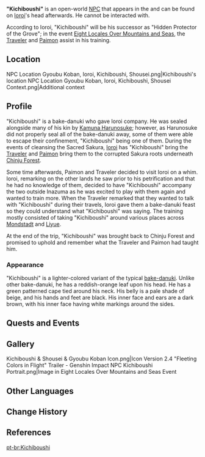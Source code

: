 {{Character Infobox
|type             = Open-World NPC
|group            = Bake-Danuki
|image            = NPC Kichiboushi.png
|realname         = 
|region           = Inazuma
|location         = Inazuma
|affiliation      = 
|title            = 
|dialoguereward   = 
|voiceCN          = [https://zh.moegirl.org.cn/诺亚(配音演员) Nuoya ({{zh|诺亚}})]<ref name="Moonlight Amidst Dreams ZH desc">Bilibili: [https://www.bilibili.com/video/BV1SXfEYxE6P {{zh|《原神》5.4版本PV：「梦间见月明」}}] (Video Description)</ref>
|voiceJP          = {{w|Minami Iinuma|Iinuma Minami ({{ja|飯沼 南実}})}}<ref name="Moonlight Amidst Dreams ZH desc">Bilibili: [https://www.bilibili.com/video/BV1SXfEYxE6P {{zh|《原神》5.4版本PV：「梦间见月明」}}] (Video Description)</ref>
}}
'''"Kichiboushi"''' is an open-world [[NPC]] that appears in the {{Quest|Tanuki-Bayashi in the Forest}} and can be found on [[Ioroi]]'s head afterwards. He cannot be interacted with.

According to Ioroi, "Kichiboushi" will be his successor as "Hidden Protector of the Grove"; in the event [[Eight Locales Over Mountains and Seas]], the [[Traveler]] and [[Paimon]] assist in his training.

==Location==
<gallery>
NPC Location Gyoubu Koban, Ioroi, Kichiboushi, Shousei.png|Kichiboushi's location
NPC Location Gyoubu Koban, Ioroi, Kichiboushi, Shousei Context.png|Additional context
</gallery>

==Profile==
"Kichiboushi" is a bake-danuki who gave Ioroi company. He was sealed alongside many of his kin by [[Kamuna Harunosuke]]; however, as Harunosuke did not properly seal all of the bake-danuki away, some of them were able to escape their confinement, "Kichiboushi" being one of them. During the events of cleansing the Sacred Sakura, [[Ioroi]] has "Kichiboushi" bring the [[Traveler]] and [[Paimon]] bring them to the corrupted Sakura roots underneath [[Chinju Forest]].

Some time afterwards, Paimon and Traveler decided to visit Ioroi on a whim. Ioroi, remarking on the other lands he saw prior to his petrification and that he had no knowledge of them, decided to have "Kichiboushi" accompany the two outside Inazuma as he was excited to play with them again and wanted to train more. When the Traveler remarked that they wanted to talk with "Kichiboushi" during their travels, Ioroi gave them a bake-danuki feast so they could understand what "Kichiboushi" was saying. The training mostly consisted of taking "Kichiboushi" around various places across [[Mondstadt]] and [[Liyue]].

At the end of the trip, "Kichiboushi" was brought back to Chinju Forest and promised to uphold and remember what the Traveler and Paimon had taught him.

===Appearance===
"Kichiboushi" is a lighter-colored variant of the typical [[Bake-Danuki|bake-danuki]]. Unlike other bake-danuki, he has a reddish-orange leaf upon his head. He has a green patterned cape tied around his neck. His belly is a pale shade of beige, and his hands and feet are black. His inner face and ears are a dark brown, with his inner face having white markings around the sides.

==Quests and Events==
{{Quests and Events}}

==Gallery==
<gallery>
Kichiboushi & Shousei & Gyoubu Koban Icon.png|Icon
Version 2.4 "Fleeting Colors in Flight" Trailer - Genshin Impact
NPC Kichiboushi Portrait.png|Image in Eight Locales Over Mountains and Seas Event
</gallery>

==Other Languages==
{{Other Languages|default_hidden=1
|en      = "Kichiboushi"
|zhs     = 「吉法师」
|zhs_rm  = "Jífǎshī"
|zht     = 「吉法師」
|zht_rm  = "Jífǎshī"
|ja      = 「吉法師」
|ja_rm   = "Kippoushi"<ref>{{Ref/Quest|As Though Caught in a Dream|note=Japanese Voice-Over}}</ref>
|ja_note = {{ja|吉法師|Kippoushi}} is the childhood name of {{w|Oda Nobunaga}}.
|ko      = 「길법사」
|es      = Kichiboushi
|fr      = Kichiboushi
|ru      = Китибоси
|th      = "Kichiboushi"
|vi      = "Kichiboushi"
|de      = „Kichiboushi“
|id      = "Kichiboushi"
|pt      = "Kichiboushi"
|tr      = "Kichiboushi"
|it      = Kichiboushi
}}

==Change History==
{{Change History|2.0}}

==References==
{{Reflist}}
[[pt-br:Kichiboushi]]